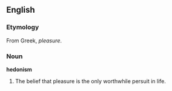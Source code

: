 ==English==
===Etymology===
From Greek, ''pleasure''.
===Noun===
'''hedonism'''
# The belief that pleasure is the only worthwhile persuit in life.